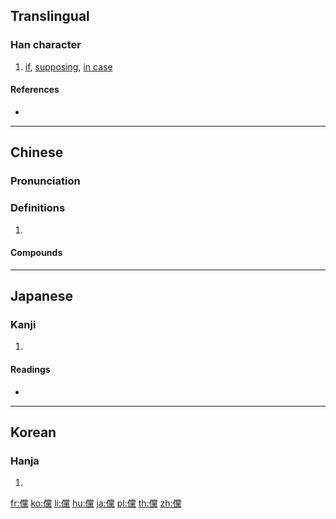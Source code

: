{{also|傥}}
==Translingual==

===Han character===
{{Han char|rn=9|rad=人|as=20|sn=22|four=29231|canj=OFBF|ids=⿰亻黨}}

# [[if]], [[supposing]], [[in case]]

====References====
* {{Han ref|kx=0122.040|dkj=01323|dj=0257.100|hdz=10239.140|uh=513B|ud=20795|bh=C56C|bd=50540}}

----

==Chinese==
{{zh-forms|s=傥}}

===Pronunciation===
{{zh-pron
|m=tǎng
|c=tong2
|mc=y
|oc=y
|cat=
}}

===Definitions===
{{zh-hanzi}}

# {{rfdef|zh}}

====Compounds====
{{zh-der|倜儻|倜儻不羈|倜儻不群|儻來|儻來之物|儻儻|儻然|儻若|儻蕩|風流倜儻}}

----

==Japanese==

===Kanji===
{{ja-kanji|grade=|rs=人20}}

# {{defn|lang=ja|sort=人20}}

====Readings====
* {{ja-readings|on=[[とう]] (tō)|kun=[[すぐれる]] (sugureru), [[もし]] (moshi), [[あるいわ]] (aruiwa)}}

----

==Korean==

===Hanja===
{{ko-hanja|hangeul=당|rv=dang|mr=tang}}

# {{defn|lang=ko|sort=人20}}

[[fr:儻]]
[[ko:儻]]
[[li:儻]]
[[hu:儻]]
[[ja:儻]]
[[pl:儻]]
[[th:儻]]
[[zh:儻]]